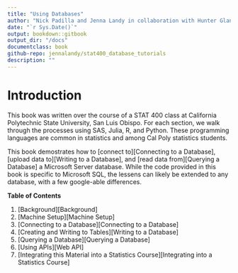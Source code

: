 ```yaml
--- 
title: "Using Databases"
author: "Nick Padilla and Jenna Landy in collaboration with Hunter Glanz and Rebecca Ottesen"
date: "`r Sys.Date()`"
output: bookdown::gitbook
output_dir: "/docs"
documentclass: book
github-repo: jennalandy/stat400_database_tutorials
description: ""
---
```


# Introduction

This book was written over the course of a STAT 400 class at California Polytechnic State University, San Luis Obispo. For each section, we walk through the processes using SAS, Julia, R, and Python. These programming languages are common in statistics and among Cal Poly statistics students. 

This book demostrates how to [connect to][Connecting to a Database], [upload data to][Writing to a Database], and [read data from][Querying a Database] a Microsoft Server database. While the code provided in this book is specific to Microsoft SQL, the lessens can likely be extended to any database, with a few google-able differences.

**Table of Contents**

1. [Background][Background]
2. [Machine Setup][Machine Setup]
3. [Connecting to a Database][Connecting to a Database]
4. [Creating and Writing to Tables][Writing to a Database]
5. [Querying a Database][Querying a Database]
6. [Using APIs][Web API]
7. [Integrating this Material into a Statistics Course][Integrating into a Statistics Course]
